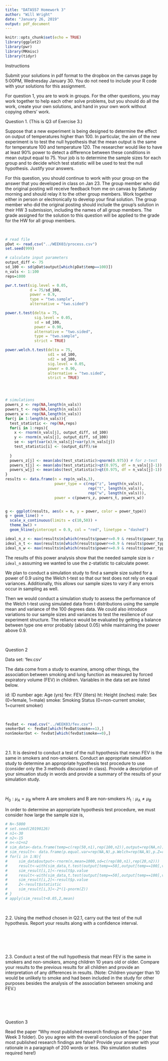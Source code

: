 ```yaml
---
title: "DATA557 Homework 3"
author: "Will Wright"
date: "January 26, 2019"
output: pdf_document
---
```


```r
knitr::opts_chunk$set(echo = TRUE)
library(ggplot2)
library(pwr)
library(MKmisc)
library(tidyr)

```

Instructions

Submit your solutions in pdf format to the dropbox on the canvas page by 5:00PM, Wednesday January 30. You do not need to include your R code with your solutions for this assignment.

For question 1, you are to work in groups. For the other questions, you may work together to help each other solve problems, but you should do all the work, create your own solutions, and hand in your own work without copying others' work.

Question 1. (This is Q3 of Exercise 3.)

Suppose that a new experiment is being designed to determine the effect on output of temperatures higher than 100. In particular, the aim of the new experiment is to test the null hypothesis that the mean output is the same for temperature 100 and temperature 120. The researcher would like to have at least 90% power to detect a difference between these conditions in mean output equal to 75. Your job is to determine the sample sizes for each group and to decide which test statistic will be used to test the null hypothesis. Justify your answers.

For this question, you should continue to work with your group on the answer that you developed in class on Jan 23.  The group member who did the original posting will receive feedback from me on canvas by Saturday morning and should relay it to the other group members. Work together either in person or electronically to develop your final solution. The group member who did the original posting should include the group's solution in their HW 3 submission, including the names of all group members. The grade assigned for the solution to this question will be applied to the grade for the HW for all group members.

&nbsp;  


```r

# read file
pDat <- read.csv("../WEEK03/process.csv")
set.seed(999)

# calculate input parameters
output_diff <- 75
sd_100 <- sd(pDat$output[which(pDat$temp==100)])
n_vals <- 1:100
reps=1000

pwr.t.test(sig.level = 0.05,
           d = 75/sd_100,
           power = 0.9,
           type = "two.sample",
           alternative = "two.sided")

power.t.test(delta = 75,
             sig.level = 0.05,
             sd = sd_100,
             power = 0.90,
             alternative = "two.sided",
             type = "two.sample",
             strict = TRUE)

power.welch.t.test(delta = 75,
                   sd1 = sd_100,
                   sd2 = sd_100,
                   sig.level = 0.05,
                   power = 0.90,
                   alternative = "two.sided",
                   strict = TRUE)




# simulations
powers_z <- rep(NA,length(n_vals))
powers_t <- rep(NA,length(n_vals))
powers_w <- rep(NA,length(n_vals))
for(j in 1:length(n_vals)){
  test_statistic <- rep(NA,reps)
  for(i in 1:reps){
    x <- rnorm(n_vals[j], output_diff, sd_100)
    y <- rnorm(n_vals[j], output_diff, sd_100)
    se <- sqrt(var(x)/n_vals[j]+var(y)/n_vals[j])
    test_statistic[i] <- (output_diff)/se
    
  }
  powers_z[j] <- mean(abs(test_statistic)>qnorm(0.975)) # for z-test
  powers_t[j] <- mean(abs(test_statistic)>qt(0.975, df = n_vals[j]-1)) # incomplete for t-test
  powers_w[j] <- mean(abs(test_statistic)>qt(0.975, df = n_vals[j]-1)) # incomplete for welch's t-test
}
results <- data.frame(n = rep(n_vals,3), 
                      power_type = c(rep("z", length(n_vals)),
                                     rep("t", length(n_vals)),
                                     rep("w", length(n_vals))),
                      power = c(powers_z, powers_t, powers_w))


g <- ggplot(results, aes(x = n, y = power, color = power_type))
g + geom_line() + 
  scale_x_continuous(limits = c(10,50)) +
  theme_bw() +
  geom_hline(yintercept = 0.9, col = "red", linetype = "dashed")

ideal_n_z <- max(results$n[which(results$power<=0.9 & results$power_type == "z")])
ideal_n_t <- max(results$n[which(results$power<=0.9 & results$power_type == "t")])
ideal_n_w <- max(results$n[which(results$power<=0.9 & results$power_type == "w")])
```

The results of this power analysis show that the needed sample size is `r ideal_n` assuming we wanted to use the z-statistic to calculate power.  

We plan to conduct a simulation study to find a sample size suited for a power of 0.9 using the Welch t-test so that our test does not rely on equal variances. Additionally, this allows our sample sizes to vary if any errors occur in sampling as well.

Then we would conduct a simulation study to assess the performance of the Welch t-test using simulated data from t distributions using the sample mean and variance of the 100 degrees data. We could also introduce variations to our sample sizes and variances to test the resilience of our experiment structure. The reliance would be evaluated by getting a balance between type one error probably (about 0.05) while maintaining the power above 0.9.

&nbsp;  


Question 2

Data set: 'fev.csv'

The data come from a study to examine, among other things, the association between smoking and lung function as measured by forced expiratory volume (FEV) in children. Variables in the data set are listed below.

id: ID number
age: Age (yrs)
fev: FEV (liters)
ht: Height (inches)
male: Sex (0=female, 1=male)
smoke: Smoking Status (0=non-current smoker, 1=current smoker)


&nbsp;  


```r
fevDat <- read.csv("../WEEK03/fev.csv")
smokerDat <- fevDat[which(fevDat$smoke==1),]
nonSmokerDat <- fevDat[which(fevDat$smoke==0),]
```

&nbsp;  


2.1. It is desired to conduct a test of the null hypothesis that mean FEV is the same in smokers and non-smokers. Conduct an appropriate simulation study to determine an appropriate hypothesis test procedure to use (consider only the 3 methods discussed in class).  Provide a description of your simuation study in words and provide a summary of the results of your simulation study. 

&nbsp;  

$H_0: \mu_A = \mu_B$ where A are smokers and B are non-smokers
$H_1: \mu_A \neq \mu_B$

In order to determine an appropriate hypothesis test procedure, we must consider how large the sample size is, 

```r
# N<-5000
# set.seed(20190126)
# n1<-30
# n2<-15
# n<-n1+n2
# sim_data<-data.frame(temp=c(rep(50,n1),rep(100,n2)),output=rep(NA,n))
# sim_result<- data.frame(p.equal.var=rep(NA,N),p.Welch=rep(NA,N),p.Z=rep(NA,N))
# for(i in 1:N){
#     sim_data$output<-rnorm(n,mean=1000,sd=c(rep(80,n1),rep(20,n2)))
#     result<-with(sim_data,t.test(output[temp==50],output[temp==100],var.equal=T))
#     sim_result[i,1]<-result$p.value
#     result<-with(sim_data,t.test(output[temp==50],output[temp==100],var.equal=F))
#     sim_result[i,2]<-result$p.value
#     Z<-result$statistic
#     sim_result[i,3]<-2*(1-pnorm(Z))
# }
# apply(sim_result<0.05,2,mean)
```

&nbsp;  

2.2. Using the method chosen in Q2.1, carry out the test of the null hypothesis. Report your results along with a confidence interval. 

&nbsp;  


```r

```

&nbsp;  

2.3. Conduct a test of the null hypothesis that mean FEV is the same in smokers and non-smokers, among children 10 years old or older. Compare your results to the previous results for all children and provide an interpretation of any differences in results. (Note: Children younger than 10 would be unlikely to smoke and had been included in the study for other purposes besides the analysis of the association between smoking and FEV.)

&nbsp;  


```r

```

&nbsp;  

Question 3

Read the paper "Why most published research findings are false." (see Week 3 folder). Do you agree with the overall conclusion of the paper that most published research findings are false? Provide your answer with your rationale in a paragraph of 200 words or less. (No simulation studies required here!)



